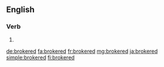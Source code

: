 ==English==

===Verb===
{{head|en|verb form}}

# {{en-past of|broker}}

[[de:brokered]]
[[fa:brokered]]
[[fr:brokered]]
[[mg:brokered]]
[[ja:brokered]]
[[simple:brokered]]
[[fi:brokered]]